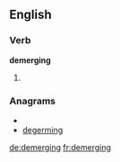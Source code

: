==English==

===Verb===
'''demerging'''

# {{third-person singular of|[[demerge]]}}

===Anagrams===
* {{alphagram|deeggimnr}}
* [[degerming#English|degerming]]

[[de:demerging]]
[[fr:demerging]]